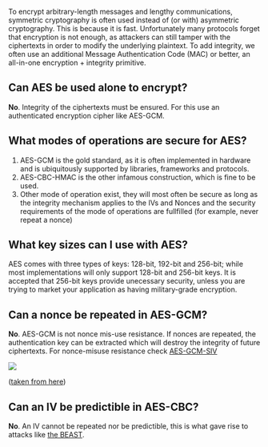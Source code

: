 To encrypt arbitrary-length messages and lengthy communications, symmetric cryptography is often used instead of (or with) asymmetric cryptography. This is because it is fast. Unfortunately many protocols forget that encryption is not enough, as attackers can still tamper with the ciphertexts in order to modify the underlying plaintext. To add integrity, we often use an additional Message Authentication Code (MAC) or better, an all-in-one encryption + integrity primitive.

== Can AES be used alone to encrypt? ==

'''No'''.  Integrity of the ciphertexts must be ensured. For this use an authenticated encryption cipher like AES-GCM.

== What modes of operations are secure for AES? ==

# AES-GCM is the gold standard, as it is often implemented in hardware and is ubiquitously supported by libraries, frameworks and protocols.
# AES-CBC-HMAC is the other infamous construction, which is fine to be used.
# Other mode of operation exist, they will most often be secure as long as the integrity mechanism applies to the IVs and Nonces and the security requirements of the mode of operations are fullfilled (for example, never repeat a nonce)

== What key sizes can I use with AES? ==

AES comes with three types of keys: 128-bit, 192-bit and 256-bit; while most implementations will only support 128-bit and 256-bit keys. It is accepted that 256-bit keys provide unecessary security, unless you are trying to market your application as having military-grade encryption.

== Can a nonce be repeated in AES-GCM? ==

'''No'''. AES-GCM is not nonce mis-use resistance. If nonces are repeated, the authentication key can be extracted which will destroy the integrity of future ciphertexts. For nonce-misuse resistance check <a href="https://tools.ietf.org/html/draft-irtf-cfrg-gcmsiv-08">AES-GCM-SIV</a>

<img src="aes-gcm-siv.png">

(<a href="https://cyber.biu.ac.il/aes-gcm-siv/">taken from here</a>)

== Can an IV be predictible in AES-CBC? ==

'''No'''. An IV cannot be repeated nor be predictible, this is what gave rise to attacks like <a href="https://www.youtube.com/watch?v=-_8-2pDFvmg">the BEAST</a>.
